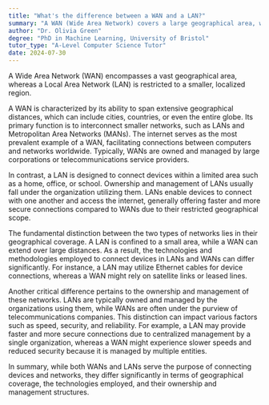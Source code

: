 ```yaml
---
title: "What's the difference between a WAN and a LAN?"
summary: "A WAN (Wide Area Network) covers a large geographical area, while a LAN (Local Area Network) is limited to a smaller, local area."
author: "Dr. Olivia Green"
degree: "PhD in Machine Learning, University of Bristol"
tutor_type: "A-Level Computer Science Tutor"
date: 2024-07-30
---
```


A Wide Area Network (WAN) encompasses a vast geographical area, whereas a Local Area Network (LAN) is restricted to a smaller, localized region.

A WAN is characterized by its ability to span extensive geographical distances, which can include cities, countries, or even the entire globe. Its primary function is to interconnect smaller networks, such as LANs and Metropolitan Area Networks (MANs). The internet serves as the most prevalent example of a WAN, facilitating connections between computers and networks worldwide. Typically, WANs are owned and managed by large corporations or telecommunications service providers.

In contrast, a LAN is designed to connect devices within a limited area such as a home, office, or school. Ownership and management of LANs usually fall under the organization utilizing them. LANs enable devices to connect with one another and access the internet, generally offering faster and more secure connections compared to WANs due to their restricted geographical scope.

The fundamental distinction between the two types of networks lies in their geographical coverage. A LAN is confined to a small area, while a WAN can extend over large distances. As a result, the technologies and methodologies employed to connect devices in LANs and WANs can differ significantly. For instance, a LAN may utilize Ethernet cables for device connections, whereas a WAN might rely on satellite links or leased lines.

Another critical difference pertains to the ownership and management of these networks. LANs are typically owned and managed by the organizations using them, while WANs are often under the purview of telecommunications companies. This distinction can impact various factors such as speed, security, and reliability. For example, a LAN may provide faster and more secure connections due to centralized management by a single organization, whereas a WAN might experience slower speeds and reduced security because it is managed by multiple entities.

In summary, while both WANs and LANs serve the purpose of connecting devices and networks, they differ significantly in terms of geographical coverage, the technologies employed, and their ownership and management structures.
    